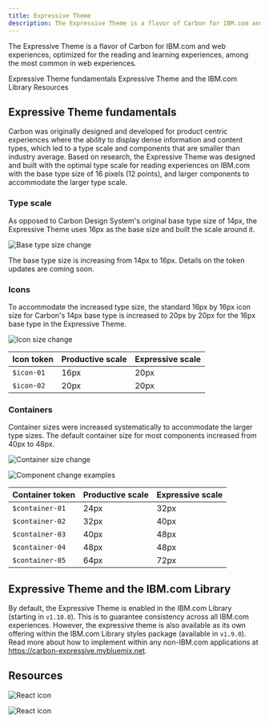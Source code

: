 ```yaml
---
title: Expressive Theme
description: The Expressive Theme is a flavor of Carbon for IBM.com and web experiences, optimized for the reading and learning experiences, among the most common in web experiences. 
---
```


<PageDescription>

The Expressive Theme is a flavor of Carbon for IBM.com and web experiences, optimized for the reading and learning experiences, among the most common in web experiences. 

</PageDescription>


<AnchorLinks>

<AnchorLink>Expressive Theme fundamentals</AnchorLink>
<AnchorLink>Expressive Theme and the IBM.com Library</AnchorLink>
<AnchorLink>Resources</AnchorLink>

</AnchorLinks>

## Expressive Theme fundamentals
Carbon was originally designed and developed for product centric experiences where the ability to display dense information and content types, which led to a type scale and components that are smaller than industry average. Based on research, the Expressive Theme was designed and built with the optimal type scale for reading experiences on IBM.com with the base type size of 16 pixels (12 points), and larger components to accommodate the larger type scale.


### Type scale

As opposed to Carbon Design System's original base type size of 14px, the Expressive Theme uses 16px as the base size and built the scale around it.

<Row>
<Column colMd={8} colLg={8}>

![Base type size change](../../images/guidelines/expressive-theme/type-size.png)

</Column>
</Row>


<Title>Type token changes</Title>

The base type size is increasing from 14px to 16px. Details on the token updates are coming soon.

<!--
| Type token | Productive scale | Expressive scale |
|:---|:---|:---|
|`$code-01`|12px / 16px|14px / 20px|
|`$code-02`|14px / 20px|16px / 24px|
|`$label-01`|12px / 16px|14px / 18px|
|`$caption-01`|12px / 16px|14px / 18px|
|`$helper-text-01`|12px / 16px|14px / 18px|
|`$body-short-01`|14px / 18px|16px / 22px|
|`$body-short-02`|14px / 20px|16px / 24px|
-->

### Icons

To accommodate the increased type size, the standard 16px by 16px icon size for Carbon's 14px base type is increased to 20px by 20px for the 16px base type in the Expressive Theme.

<Row>
<Column colMd={8} colLg={8}>

![Icon size change](../../images/guidelines/expressive-theme/icon-size.png)

</Column>
</Row>


<Title>Icon token changes</Title>

| Icon token | Productive scale | Expressive scale |
|:---|:---|:---|
|`$icon-01`|16px|20px|
|`$icon-02`|20px|20px|


### Containers

Container sizes were increased systematically to accommodate the larger type sizes. The default container size for most components increased from 40px to 48px.

<Row>
<Column colMd={8} colLg={8}>

![Container size change](../../images/guidelines/expressive-theme/container-size.png)

</Column>
</Row>

<Row>
<Column colMd={8} colLg={8}>

![Component change examples](../../images/guidelines/expressive-theme/component-examples.png)

</Column>
</Row>

<Title>Container token changes</Title>

| Container token | Productive scale | Expressive scale |
|:---|:---|:---|
|`$container-01`|24px|32px|
|`$container-02`|32px|40px|
|`$container-03`|40px|48px|
|`$container-04`|48px|48px|
|`$container-05`|64px|72px|


## Expressive Theme and the IBM.com Library

By default, the Expressive Theme is enabled in the IBM.com Library (starting in `v1.10.0`). This is to guarantee consistency across
all IBM.com experiences. However, the expressive theme is also available as its own offering within the IBM.com Library
styles package (available in `v1.9.0`). Read more about how to implement within any non-IBM.com applications at 
https://carbon-expressive.mybluemix.net.

## Resources

<Row className="resource-card-group">
<Column colMd={4} colLg={4} noGutterSm>
    <ResourceCard
      subTitle="Carbon Design System with Expressive"
      aspectRatio="2:1"
      actionIcon="arrowRight"
      href="https://carbon-expressive.mybluemix.net"
      >

![React icon](../../images/icon/react-icon.svg)
 
</ResourceCard>
</Column>
<Column colMd={4} colLg={4} noGutterSm>
    <ResourceCard
      disabled
      subTitle="Design kit (coming soon)"
      actionIcon="arrowRight"
      href="#"
    >

![React icon](../../images/icon/sketch-symbol.svg)

</ResourceCard>
</Column>
</Row>
